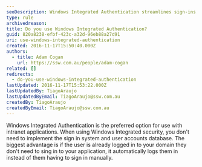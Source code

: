 ```yaml
---
seoDescription: Windows Integrated Authentication streamlines sign-ins by leveraging existing domain credentials, eliminating manual login requirements.
type: rule
archivedreason:
title: Do you use Windows Integrated Authentication?
guid: 820a8238-efbf-423c-a32d-96eb88a27d91
uri: use-windows-integrated-authentication
created: 2016-11-17T15:50:40.000Z
authors:
  - title: Adam Cogan
    url: https://ssw.com.au/people/adam-cogan
related: []
redirects:
  - do-you-use-windows-integrated-authentication
lastUpdated: 2016-11-17T15:53:22.000Z
lastUpdatedBy: TiagoAraujo
lastUpdatedByEmail: TiagoAraujo@ssw.com.au
createdBy: TiagoAraujo
createdByEmail: TiagoAraujo@ssw.com.au
---
```


Windows Integrated Authentication is the preferred option for use with intranet applications. When using Windows Integrated security, you don't need to implement the sign in system and user accounts database. The biggest advantage is if the user is already logged in to your domain they don't need to sing in to your application, it automatically logs them in instead of them having to sign in manually.
